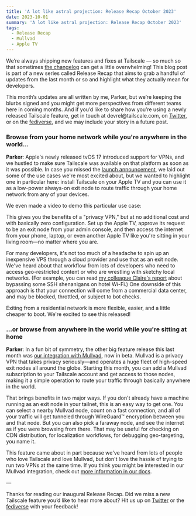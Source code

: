 ```yaml
---
title: 'A lot like astral projection: Release Recap October 2023'
date: 2023-10-01
summary: 'A lot like astral projection: Release Recap October 2023'
tags:
  - Release Recap
  - Mullvad
  - Apple TV
---
```


We’re always shipping new features and fixes at Tailscale — so much so that sometimes [the changelog](https://tailscale.com/changelog/) can get a little overwhelming! This blog post is part of a new series called Release Recap that aims to grab a handful of updates from the last month or so and highlight what they actually mean for developers.

This month’s updates are all written by me, Parker, but we’re keeping the blurbs signed and you might get more perspectives from different teams here in coming months. And if you’d like to share how you’re using a newly released Tailscale feature, get in touch at devrel\@tailscale.com, on [Twitter](https://twitter.com/tailscale), or on the [fediverse](https://hachyderm.io/@tailscale), and we may include your story in a future post.

### Browse from your home network while you're anywhere in the world...

**Parker**: Apple's newly released tvOS 17 introduced support for VPNs, and we hustled to make sure Tailscale was available on that platform as soon as it was possible. In case you missed the [launch announcement](https://tailscale.com/blog/apple-tv/), we laid out some of the use cases we're most excited about, but we wanted to highlight one in particular here: install Tailscale on your Apple TV and you can use it as a low-power always-on exit node to route traffic through your home network from any of your devices.

We even made a video to demo this particular use case:

This gives you the benefits of a "privacy VPN," but at no additional cost and with basically zero configuration. Set up the Apple TV, approve its request to be an exit node from your admin console, and then access the internet from your phone, laptop, or even another Apple TV like you're sitting in your living room—no matter where you are.

For many developers, it's not too much of a headache to spin up an inexpensive VPS through a cloud provider and use that as an exit node. We've heard about that workflow from lots of developers who need to access geo-restricted content or who are wrestling with sketchy local networks. (For example, you can read [my colleague Claire's report](https://tailscale.dev/blog/on-the-node-while-on-the-road) about bypassing some SSH shenanigans on hotel Wi-Fi.) One downside of this approach is that your connection will come from a commercial data center, and may be blocked, throttled, or subject to bot checks.

Exiting from a residential network is more flexible, easier, and a little cheaper to boot. We're excited to see this released!

### ...or browse from anywhere in the world while you're sitting at home

**Parker**: In a fun bit of symmetry, the other big feature release this last month was [our integration with Mullvad](https://tailscale.com/blog/mullvad-integration/), now in beta. Mullvad is a privacy VPN that takes privacy seriously—and operates a huge fleet of high-speed exit nodes all around the globe. Starting this month, you can add a Mullvad subscription to your Tailscale account and get access to those nodes, making it a simple operation to route your traffic through basically anywhere in the world.

That brings benefits in two major ways. If you don't already have a machine running as an exit node in your tailnet, this is an easy way to get one. You can select a nearby Mullvad node, count on a fast connection, and all of your traffic will get tunneled through WireGuard™ encryption between you and that node. But you can also pick a faraway node, and see the internet as if you were browsing from there. That may be useful for checking on CDN distribution, for localization workflows, for debugging geo-targeting, you name it.

This feature came about in part because we've heard from lots of people who love Tailscale and love Mullvad, but don't love the hassle of trying to run two VPNs at the same time. If you think you might be interested in our Mullvad integration, check out [more information in our docs](https://tailscale.com/kb/1258/mullvad-exit-nodes/).

—

Thanks for reading our inaugural Release Recap. Did we miss a new Tailscale feature you’d like to hear more about? Hit us up on [Twitter](https://twitter.com/tailscale) or the [fediverse](https://hachyderm.io/@tailscale) with your feedback!
